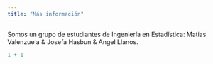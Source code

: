 ```yaml
---
title: "Más información"
---
```


Somos un grupo de estudiantes de Ingeniería en Estadística: Matias Valenzuela & Josefa Hasbun & Angel Llanos.

```r
1 + 1
```
